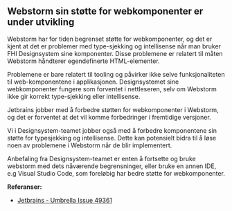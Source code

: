 
<Meta title="Ofte stilte spørsmål/Webstorm issue with custom elements" />

## Webstorm sin støtte for webkomponenter er under utvikling

Webstorm har for tiden begrenset støtte for webkomponenter, og det er kjent at det er problemer med type-sjekking og intellisense når man bruker FHI Designsystem sine komponenter.
Disse problemene er relatert til måten Webstorm håndterer egendefinerte HTML-elementer.

Problemene er bare relatert til tooling og påvirker ikke selve funksjonaliteten til web-komponentene i applikasjonen.
Designsystemet sine webkomponenter fungere som forventet i nettleseren, selv om Webstorm ikke gir korrekt type-sjekking eller intellisense.

Jetbrains jobber med å forbedre støtten for webkomponenter i Webstorm, og det er forventet at det vil komme forbedringer i fremtidige versjoner.

Vi i Designsystem-teamet jobber også med å forbedre komponentene sin støtte for typesjekking og intellisense.
Dette kan potensielt bidra til å løse noen av problemene i Webstorm når de blir implementert.

Anbefaling fra Designsystem-teamet er enten å fortsette og bruke webstorm med dets nåværende begrensninger, eller bruke en annen IDE, e.g Visual Studio Code, som foreløbig har bedre støtte for webkomponenter.

**Referanser:**
- [Jetbrains - Umbrella Issue 49361](https://youtrack.jetbrains.com/issue/WEB-49361)